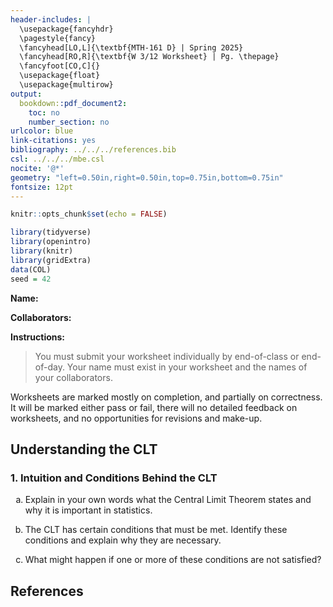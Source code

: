 ---
header-includes: |
  \usepackage{fancyhdr}
  \pagestyle{fancy}
  \fancyhead[LO,L]{\textbf{MTH-161 D} | Spring 2025}
  \fancyhead[RO,R]{\textbf{W 3/12 Worksheet} | Pg. \thepage}
  \fancyfoot[CO,C]{}
  \usepackage{float}
  \usepackage{multirow}
output:
  bookdown::pdf_document2:
    toc: no
    number_section: no
urlcolor: blue
link-citations: yes
bibliography: ../../../references.bib
csl: ../../../mbe.csl
nocite: '@*'
geometry: "left=0.50in,right=0.50in,top=0.75in,bottom=0.75in"
fontsize: 12pt
---

```{r setup, include=FALSE}
knitr::opts_chunk$set(echo = FALSE)
```

```{r echo=FALSE, eval=TRUE,message=FALSE, warning=FALSE}
library(tidyverse)
library(openintro)
library(knitr)
library(gridExtra)
data(COL)
seed = 42
```

**Name:**

**Collaborators:**

\noindent\rule{\textwidth}{1pt}
**Instructions:** 

> You must submit your worksheet individually by end-of-class or end-of-day. Your name must exist in your worksheet and the names of your collaborators.

Worksheets are marked mostly on completion, and partially on correctness. It will be marked either pass or fail, there will no detailed feedback on worksheets, and no opportunities for revisions and make-up.
\noindent\rule{\textwidth}{1pt}

## Understanding the CLT

### 1. Intuition and Conditions Behind the CLT

a. Explain in your own words what the Central Limit Theorem states and why it is important in statistics.
\vfill

b. The CLT has certain conditions that must be met. Identify these conditions and explain why they are necessary.
\vfill

c. What might happen if one or more of these conditions are not satisfied?
\vfill

## **References**

::: {#refs}
:::
